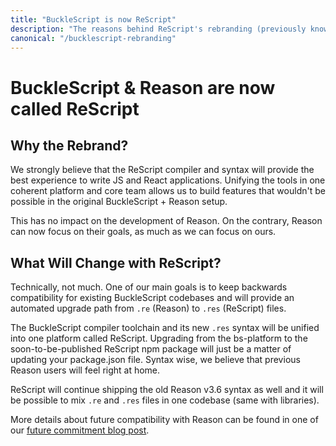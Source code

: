 ```yaml
---
title: "BuckleScript is now ReScript"
description: "The reasons behind ReScript's rebranding (previously known as BuckleScript & Reason)"
canonical: "/bucklescript-rebranding"
---
```


# BuckleScript & Reason are now called ReScript

## Why the Rebrand?

We strongly believe that the ReScript compiler and syntax will provide the best experience to write JS and React applications. Unifying the tools in one coherent platform and core team allows us to build features that wouldn't be possible in the original BuckleScript + Reason setup.

This has no impact on the development of Reason. On the contrary, Reason can now focus on their goals, as much as we can focus on ours.

## What Will Change with ReScript?

Technically, not much. One of our main goals is to keep backwards compatibility for existing BuckleScript codebases and will provide an automated upgrade path from `.re` (Reason) to `.res` (ReScript) files.

The BuckleScript compiler toolchain and its new `.res` syntax will be unified into one platform called ReScript. Upgrading from the bs-platform to the soon-to-be-published ReScript npm package will just be a matter of updating your package.json file. Syntax wise, we believe that previous Reason users will feel right at home.

ReScript will continue shipping the old Reason v3.6 syntax as well and it will be possible to mix `.re` and `.res` files in one codebase (same with libraries).

More details about future compatibility with Reason can be found in one of our [future commitment blog post](https://reasonml.org/blog/a-note-on-bucklescripts-future-commitments).
